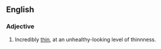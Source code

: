 ==English==

===Adjective===
{{en-adj|-|pos=[[thin]] as a [[rake]]}}

# {{simile}} Incredibly [[thin]], at an unhealthy-looking level of thinnness.